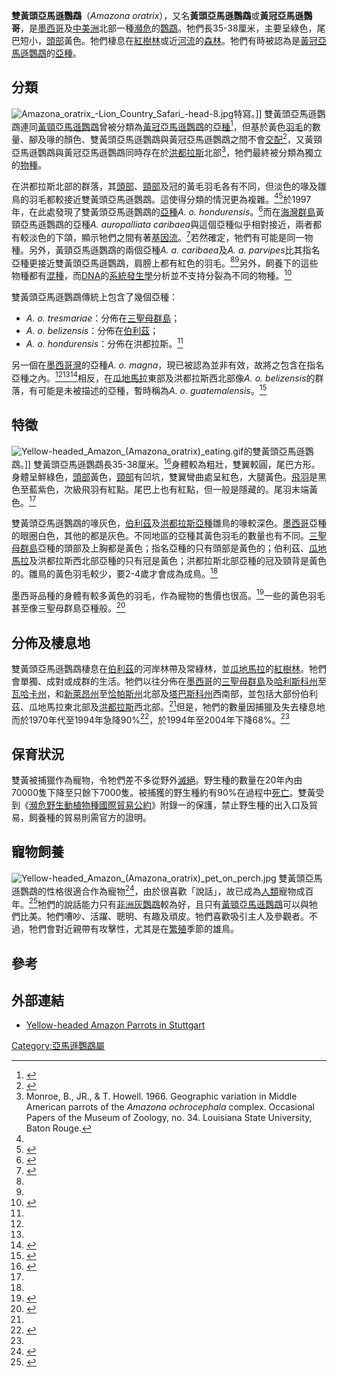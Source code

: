 {{Speciesbox
| name = 雙黃頭亞馬遜鸚鵡
| status = EN
| status_system = iucn3.1
| trend = down
| status_ref = <ref name=IUCN>{{IUCN|version =2017.3|assessors=BirdLife International|year=2017|id=22686337|title= Amazona oratrix|downloaded=2018-08-08}}</ref>
| image = Amazona oratrix -Vancouver Aquarium-8a-4c.jpg
| image_width = 250px
| genus = Amazona
| species = oratrix
| authority = ([[羅伯特·里奇韋|Ridgway]], 1887)
| subdivision_ranks = [[亞種|亞種]]
| subdivision =
* ''A. o. hondurensis''
* ''A. o. tresmariae''
* ''A. o. belizensis''
* ''A. o. magna''
* ''A. o. guatemalensis''
}}

'''雙黃頭亞馬遜鸚鵡'''（''Amazona oratrix''），又名'''黃頭亞馬遜鸚鵡'''或'''黃冠亞馬遜鸚哥'''，是[[墨西哥|墨西哥]]及[[中美洲|中美洲]]北部一種[[瀕危|瀕危]]的[[鸚鵡|鸚鵡]]。牠們長35-38厘米，主要呈綠色，尾巴短小，[[頭部|頭部]]黃色。牠們棲息在[[紅樹林|紅樹林]]或近[[河流|河流]]的[[森林|森林]]。牠們有時被認為是[[黃冠亞馬遜鸚鵡|黃冠亞馬遜鸚鵡]]的[[亞種|亞種]]。

==分類==
[[File:Amazona_oratrix_-Lion_Country_Safari_-head-8.jpg|left]]特寫。]]
雙黃頭亞馬遜鸚鵡連同[[黃頸亞馬遜鸚鵡|黃頸亞馬遜鸚鵡]]曾被分類為[[黃冠亞馬遜鸚鵡|黃冠亞馬遜鸚鵡]]的[[亞種|亞種]]<ref name=H&W>{{cite book en | author=Steve N. G. Howell and Sophie Webb | title=A Guide to the Birds of Mexico and Northern Central America | publisher=Oxford University Press | year=1995 | isbn=0-19-854012-4}}</ref>，但基於黃色[[羽毛|羽毛]]的數量、腳及喙的顏色、雙黃頭亞馬遜鸚鵡與黃冠亞馬遜鸚鵡之間不會[[交配|交配]]<ref>{{Cite journal en|author=Binford, L.|year=1989|title=A distributional survey of the birds of the Mexican state of Oaxaca|journal=Orn. Monographs|volume=43|pages=1-418}}</ref>，又黃頸亞馬遜鸚鵡與黃冠亞馬遜鸚鵡同時存在於[[洪都拉斯|洪都拉斯]]北部<ref>Monroe, B., JR., & T. Howell. 1966. Geographic variation in Middle American parrots of the ''Amazona ochrocephala'' complex. Occasional Papers of the Museum of Zoology, no. 34. Louisiana State University, Baton Rouge.</ref>，牠們最終被分類為獨立的[[物種|物種]]。

在洪都拉斯北部的群落，其[[頭部|頭部]]、[[頸部|頸部]]及冠的黃毛羽毛各有不同，但淡色的喙及雛鳥的羽毛都較接近雙黃頭亞馬遜鸚鵡。這使得分類的情況更為複雜。<ref name=H&W/><ref name=LousadaHowell>{{Cite journal en|author=Lousada, S., & S. Howell|year=1996|title=Distribution, variation, and conservation of Yellow-headed Parrots in northern Central America|journal=Cotinga|volume=5|pages=46-53}}</ref>於1997年，在此處發現了雙黃頭亞馬遜鸚鵡的[[亞種|亞種]]''A. o. hondurensis''。<ref>{{Cite journal en|author=Lousada, S., & S. Howell|year=1997|title=''Amazona oratrix hondurensis'': A new subspecies of parrot from the Sula Valley of northern Honduras|journal=Bull. BOC|volume=117|pages=203-223}}</ref>而在[[海灣群島|海灣群島]]黃頸亞馬遜鸚鵡的亞種''A. auropalliata caribaea''與這個亞種似乎相對接近，兩者都有較淡色的下頜，顯示牠們之間有著[[基因流|基因流]]。<ref>{{Cite journal en|author=Lousada, S|year=1989|title=''Amazona auropalliata caribaea'': A new subspecies of parrot from the Bay Islands, northern Honduras|journal=Bull. BOC|volume=109|pages=232-235}}</ref>若然確定，牠們有可能是同一物種。另外，黃頸亞馬遜鸚鵡的兩個亞種''A. a. caribaea''及''A. a. parvipes''比其指名亞種更接近雙黃頭亞馬遜鸚鵡，肩膀上都有紅色的羽毛。<ref name=H&W/><ref name=LousadaHowell/>另外，飼養下的這些物種都有[[混種|混種]]，而[[DNA|DNA]]的[[系統發生學|系統發生學]]分析並不支持分裂為不同的物種。<ref name=phylogeny>{{Cite journal en|author=Eberhard, J., & E. Bermingham|year=2004|title=Phylogeny and Biogeography of the ''Amazona ochrocephala'' (Aves: Psittacidae) Complex|journal=Auk|volume=121|issue=2|pages=318-332}}</ref>

雙黃頭亞馬遜鸚鵡傳統上包含了幾個亞種：
* ''A. o. tresmariae''：分佈在[[三聖母群島|三聖母群島]]；
* ''A. o. belizensis''：分佈在[[伯利茲|伯利茲]]；
* ''A. o. hondurensis''：分佈在洪都拉斯。<ref name=JuniperParr/>

另一個在[[墨西哥灣|墨西哥灣]]的亞種''A. o. magna''，現已被認為並非有效，故將之包含在指名亞種之內。<ref name=H&W/><ref name=JuniperParr/><ref>{{Cite book en|author=Clements, J.|year=2007|title=The Clements Checklist of the Birds of the World|publisher=Christopher Helm|id=ISBN 9780713686951}}</ref>相反，在[[瓜地馬拉|瓜地馬拉]]東部及洪都拉斯西北部像''A. o. belizensis''的群落，有可能是未被描述的亞種，暫時稱為''A. o. guatemalensis''。<ref name=JuniperParr>{{Cite book en|author=Juniper, T., & M. Parr|year=1998|title=A Guide to the Parrots of the World|publisher=Pica Press|location=East Sussex|id=ISBN 1-873403-40-2}}</ref>

==特徵==
[[Image:Yellow-headed_Amazon_(Amazona_oratrix)_eating.gif|thumb]]的雙黃頭亞馬遜鸚鵡。]]
雙黃頭亞馬遜鸚鵡長35-38厘米。<ref name = BLI-1679>{{cite web| publisher =BirdLife International (2008) |url = http://www.birdlife.org/datazone/species/index.html?action=SpcHTMDetails.asp&sid=1679&m=0 |title = Species factsheet: ''Amazona oratrix'' |accessdate = 12 August 2008 }}</ref>身體較為粗壯，雙翼較圓，尾巴方形。身體呈鮮綠色，[[頭部|頭部]]黃色，[[頸部|頸部]]有凹坑，雙翼彎曲處呈紅色，大腿黃色。[[飛羽|飛羽]]是黑色至藍紫色，次級飛羽有紅點。尾巴上也有紅點，但一般是隱藏的。尾羽末端黃色。<ref name=H&W/>

雙黃頭亞馬遜鸚鵡的喙灰色，[[伯利茲|伯利茲]]及[[洪都拉斯|洪都拉斯]][[亞種|亞種]]雛鳥的喙較深色。[[墨西哥|墨西哥]]亞種的眼圈白色，其他的都是灰色。不同地區的亞種其黃色羽毛的數量也有不同。[[三聖母群島|三聖母群島]]亞種的頭部及上胸都是黃色；指名亞種的只有頭部是黃色的；伯利茲、[[瓜地馬拉|瓜地馬拉]]及洪都拉斯西北部亞種的只有冠是黃色；洪都拉斯北部亞種的冠及頸背是黃色的。雛鳥的黃色羽毛較少，要2-4歲才會成為成鳥。<ref name=H&W/>

墨西哥品種的身體有較多黃色的羽毛，作為寵物的售價也很高。<ref name=Aves>{{cite web | title = Double Yellow-Headed Amazon Parrot | publisher = Aves International | url = http://www.avesinternational.com/dyha.html | accessdate = 2006-08-23}}</ref>一些的黃色羽毛甚至像三聖母群島亞種般。<ref>{{cite web | title = Where are they now? | publisher = The Feather Tree |date=2003 | url = http://www.feathert.com/now.html | accessdate = 2006-08-23}}</ref>

==分佈及棲息地==
雙黃頭亞馬遜鸚鵡棲息在[[伯利茲|伯利茲]]的河岸林帶及常綠林，並[[瓜地馬拉|瓜地馬拉]]的[[紅樹林|紅樹林]]。牠們會單獨、成對或成群的生活。牠們以往分佈在[[墨西哥|墨西哥]]的[[三聖母群島|三聖母群島]]及[[哈利斯科州|哈利斯科州]]至[[瓦哈卡州|瓦哈卡州]]，和[[新萊昂州|新萊昂州]]至[[恰帕斯州|恰帕斯州]]北部及[[塔巴斯科州|塔巴斯科州]]西南部，並包括大部份伯利茲、瓜地馬拉東北部及[[洪都拉斯|洪都拉斯]]西北部。<ref name=H&W/>但是，牠們的數量因捕獵及失去棲息地而於1970年代至1994年急降90%<ref name=DoW>{{cite web | title = Yellow-headed Parrot (''Amazona oratrix'') | publisher = Defenders of Wildlife | url = http://www.defenders.org/cites/yellowhead.pdf | format = pdf | accessdate = 2006-08-23}}</ref>，於1994年至2004年下降68%。<ref name=IUCN/>

==保育狀況==
雙黃被捕獵作為寵物，令牠們差不多從野外[[滅絕|滅絕]]。野生種的數量在20年內由70000隻下降至只餘下7000隻。被捕獲的野生種約有90%在過程中[[死亡|死亡]]。雙黃受到《[[瀕危野生動植物種國際貿易公約|瀕危野生動植物種國際貿易公約]]》附錄一的保護，禁止野生種的出入口及貿易，飼養種的貿易則需官方的證明。

==寵物飼養==
[[Image:Yellow-headed_Amazon_(Amazona_oratrix)_pet_on_perch.jpg|right]]
雙黃頭亞馬遜鸚鵡的性格很適合作為寵物<ref name=Hogle>{{cite web | title = Yellow-headed Amazon Parrot | publisher = Hogle Zoo | date = 2002–2006 | url = http://www.hoglezoo.org/animals/view.php?id=94 | accessdate = 2006-08-23 | deadurl = yes | archiveurl = https://web.archive.org/web/20080417190748/http://www.hoglezoo.org/animals/view.php?id=94 | archivedate = 2008-04-17 }}</ref>，由於很喜歡「說話」，故已成為[[人類|人類]]寵物成百年。<ref>{{cite book en | author = Larry Lachman, Diane Grindol, and Frank Kocher | title = Birds Off the Perch: Therapy and Training for Your Pet Bird | publisher = Simon and Schuster | year = 2003 | url = http://www.simonsays.com/content/book.cfm?tab=25&pid=415557&agid=2 | isbn = 0-7432-2704-2 | page = 7}}</ref>牠們的說話能力只有[[非洲灰鸚鵡|非洲灰鸚鵡]]較為好，且只有[[黃頸亞馬遜鸚鵡|黃頸亞馬遜鸚鵡]]可以與牠們比美。牠們嘈吵、活躍、聰明、有趣及頑皮。牠們喜歡吸引主人及參觀者。不過，牠們會對近親帶有攻擊性，尤其是在[[繁殖|繁殖]]季節的雄鳥。

==參考==
{{reflist}}

==外部連結==
*[https://web.archive.org/web/20090106150726/http://www.cityparrots.org/2008/05/16/stuttgart-amazon-parrots/  Yellow-headed Amazon Parrots in Stuttgart]
{{Taxonbar|from=Q613939}}

[[Category:亞馬遜鸚鵡屬|Category:亞馬遜鸚鵡屬]]
